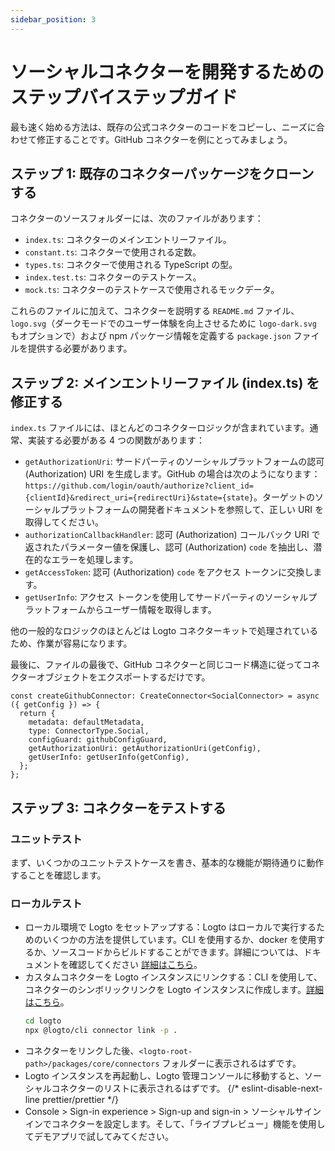 ```yaml
---
sidebar_position: 3
---
```


# ソーシャルコネクターを開発するためのステップバイステップガイド

最も速く始める方法は、既存の公式コネクターのコードをコピーし、ニーズに合わせて修正することです。GitHub コネクターを例にとってみましょう。

## ステップ 1: 既存のコネクターパッケージをクローンする

コネクターのソースフォルダーには、次のファイルがあります：

- `index.ts`: コネクターのメインエントリーファイル。
- `constant.ts`: コネクターで使用される定数。
- `types.ts`: コネクターで使用される TypeScript の型。
- `index.test.ts`: コネクターのテストケース。
- `mock.ts`: コネクターのテストケースで使用されるモックデータ。

これらのファイルに加えて、コネクターを説明する `README.md` ファイル、`logo.svg`（ダークモードでのユーザー体験を向上させるために `logo-dark.svg` もオプションで）および npm パッケージ情報を定義する `package.json` ファイルを提供する必要があります。

## ステップ 2: メインエントリーファイル (index.ts) を修正する

`index.ts` ファイルには、ほとんどのコネクターロジックが含まれています。通常、実装する必要がある 4 つの関数があります：

- `getAuthorizationUri`: サードパーティのソーシャルプラットフォームの認可 (Authorization) URI を生成します。GitHub の場合は次のようになります：`https://github.com/login/oauth/authorize?client_id={clientId}&redirect_uri={redirectUri}&state={state}`。ターゲットのソーシャルプラットフォームの開発者ドキュメントを参照して、正しい URI を取得してください。
- `authorizationCallbackHandler`: 認可 (Authorization) コールバック URI で返されたパラメーター値を保護し、認可 (Authorization) `code` を抽出し、潜在的なエラーを処理します。
- `getAccessToken`: 認可 (Authorization) `code` をアクセス トークンに交換します。
- `getUserInfo`: アクセス トークンを使用してサードパーティのソーシャルプラットフォームからユーザー情報を取得します。

他の一般的なロジックのほとんどは Logto コネクターキットで処理されているため、作業が容易になります。

最後に、ファイルの最後で、GitHub コネクターと同じコード構造に従ってコネクターオブジェクトをエクスポートするだけです。

```tsx
const createGithubConnector: CreateConnector<SocialConnector> = async ({ getConfig }) => {
  return {
    metadata: defaultMetadata,
    type: ConnectorType.Social,
    configGuard: githubConfigGuard,
    getAuthorizationUri: getAuthorizationUri(getConfig),
    getUserInfo: getUserInfo(getConfig),
  };
};
```

## ステップ 3: コネクターをテストする

### ユニットテスト

まず、いくつかのユニットテストケースを書き、基本的な機能が期待通りに動作することを確認します。

### ローカルテスト

- ローカル環境で Logto をセットアップする：Logto はローカルで実行するためのいくつかの方法を提供しています。CLI を使用するか、docker を使用するか、ソースコードからビルドすることができます。詳細については、ドキュメントを確認してください [詳細はこちら](/logto-oss/using-cli/install-logto/)。
- カスタムコネクターを Logto インスタンスにリンクする：CLI を使用して、コネクターのシンボリックリンクを Logto インスタンスに作成します。[詳細はこちら](/logto-oss/using-cli/manage-connectors/#link-local-connectors)。
  ```bash
  cd logto
  npx @logto/cli connector link -p .
  ```
- コネクターをリンクした後、`<logto-root-path>/packages/core/connectors` フォルダーに表示されるはずです。
- Logto インスタンスを再起動し、Logto 管理コンソールに移動すると、ソーシャルコネクターのリストに表示されるはずです。
  {/* eslint-disable-next-line prettier/prettier */}
- <CloudLink to="/sign-in-experience/sign-up-and-sign-in">Console > Sign-in experience > Sign-up and sign-in</CloudLink> > ソーシャルサインインでコネクターを設定します。そして、「ライブプレビュー」機能を使用してデモアプリで試してみてください。
